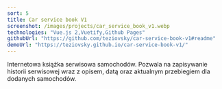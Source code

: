 ```yaml
---
sort: 5
title: Car service book V1
screenshot: /images/projects/car_service_book_v1.webp
technologies: "Vue.js 2,Vuetify,Github Pages"
githubUrl: "https://github.com/teziovsky/car-service-book-v1#readme"
demoUrl: "https://teziovsky.github.io/car-service-book-v1/"
---
```


Internetowa książka serwisowa samochodów. Pozwala na zapisywanie historii serwisowej wraz z opisem, datą oraz aktualnym przebiegiem dla dodanych samochodów.
